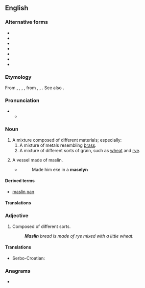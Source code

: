 {{also|măslin}}
==English==

===Alternative forms===
* {{l|en|maselyn}}
* {{l|en|mashlin}}
* {{l|en|mashlum}}
* {{l|en|mastlin}}
* {{l|en|meslin}}
* {{l|en|mislen}}
* {{l|en|mislin}}

===Etymology===
From {{inh|en|enm|missellane}}, {{m|enm|misceline}}, {{m|enm|miscelin}}, {{m|enm|meslin}}, from {{inh|en|ang|mæstling}}, {{m|ang|mæsling}}, {{m|ang|mæslen}}. See also {{m|en|miscellane}}.

===Pronunciation===
* {{IPA|en|/ˈmæzlɪn/}}
** {{audio|en|LL-Q1860 (eng)-Vealhurl-maslin.wav|Audio (UK)}}

===Noun===
{{en-noun|~}}

# A mixture composed of different materials; especially:
## A mixture of metals resembling [[brass]].
## A mixture of different sorts of grain, such as [[wheat]] and [[rye]].
# {{lb|en|obsolete}} A vessel made of maslin.
#* {{RQ:Chaucer||Sir Thopas}}
#*: Made him eke in a '''maselyn'''

====Derived terms====
* [[maslin pan]]

====Translations====
{{trans-top|mixture of different materials}}
{{trans-mid}}
{{trans-bottom}}

===Adjective===
{{en-adj|-}}

# Composed of different sorts.
#: '''''Maslin''' bread is made of rye mixed with a little wheat.''

====Translations====
{{trans-top|composed of different sorts}}
{{trans-mid}}
{{trans-bottom}}

{{checktrans-top}}
* Serbo-Croatian: {{t+|sh|suražica}}
{{trans-mid}}
{{trans-bottom}}

===Anagrams===
* {{anagrams|en|a=ailmns|Limans|Linams|lamins|limans|salmin}}